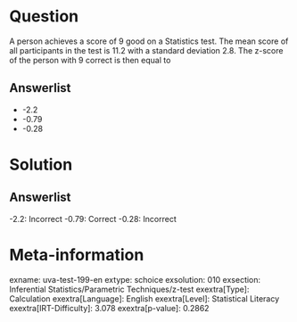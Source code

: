 Question
========

A person achieves a score of 9 good on a Statistics test. The mean score of all participants in the test is 11.2 with a standard deviation 2.8. The z-score of the person with 9 correct is then equal to

Answerlist
----------

* -2.2
* -0.79
* -0.28

Solution
========

Answerlist
----------

-2.2: Incorrect
-0.79: Correct
-0.28: Incorrect

Meta-information
================
exname: uva-test-199-en
extype: schoice
exsolution: 010
exsection: Inferential Statistics/Parametric Techniques/z-test
exextra[Type]: Calculation
exextra[Language]: English
exextra[Level]: Statistical Literacy
exextra[IRT-Difficulty]: 3.078
exextra[p-value]: 0.2862
